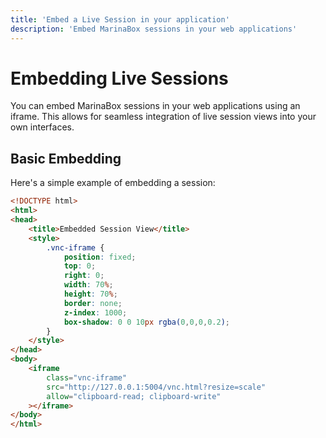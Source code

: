 ```yaml
---
title: 'Embed a Live Session in your application'
description: 'Embed MarinaBox sessions in your web applications'
---
```


# Embedding Live Sessions

You can embed MarinaBox sessions in your web applications using an iframe. This allows for seamless integration of live session views into your own interfaces.

## Basic Embedding

Here's a simple example of embedding a session:

```html
<!DOCTYPE html>
<html>
<head>
    <title>Embedded Session View</title>
    <style>
        .vnc-iframe {
            position: fixed;
            top: 0;
            right: 0;
            width: 70%;
            height: 70%;
            border: none;
            z-index: 1000;
            box-shadow: 0 0 10px rgba(0,0,0,0.2);
        }
    </style>
</head>
<body>
    <iframe 
        class="vnc-iframe"
        src="http://127.0.0.1:5004/vnc.html?resize=scale"
        allow="clipboard-read; clipboard-write"
    ></iframe>
</body>
</html>
```